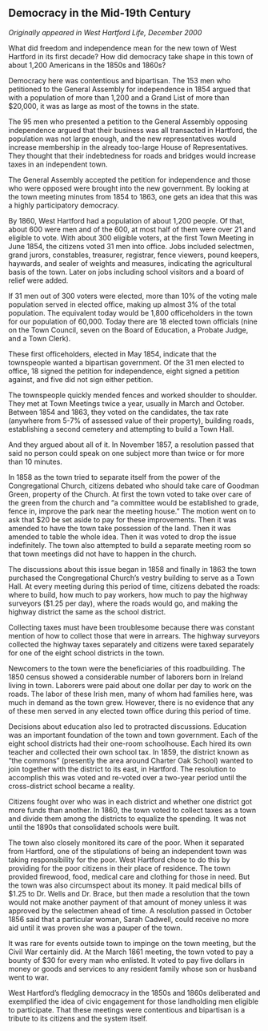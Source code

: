 ## Democracy in the Mid-19th Century {-}

*Originally appeared in West Hartford Life, December 2000*

What did freedom and independence mean for the new town of West Hartford in its first decade? How did democracy take shape in this town of about 1,200 Americans in the 1850s and 1860s?

Democracy here was contentious and bipartisan. The 153 men who petitioned to the General Assembly for independence in 1854 argued that with a population of more than 1,200 and a Grand List of more than $20,000, it was as large as most of the towns in the state.

The 95 men who presented a petition to the General Assembly opposing independence argued that their business was all transacted in Hartford, the population was not large enough, and the new representatives would increase membership in the already too-large House of Representatives. They thought that their indebtedness for roads and bridges would increase taxes in an independent town.

The General Assembly accepted the petition for independence and those who were opposed were brought into the new government. By looking at the town meeting minutes from 1854 to 1863, one gets an idea that this was a highly participatory democracy.

By 1860, West Hartford had a population of about 1,200 people. Of that, about 600 were men and of the 600, at most half of them were over 21 and eligible to vote. With about 300 eligible voters, at the first Town Meeting in June 1854, the citizens voted 31 men into office. Jobs included selectmen, grand jurors, constables, treasurer, registrar, fence viewers, pound keepers, haywards, and sealer of weights and measures, indicating the agricultural basis of the town. Later on jobs including school visitors and a board of relief were added.

If 31 men out of 300 voters were elected, more than 10% of the voting male population served in elected office, making up almost 3% of the total population. The equivalent today would be 1,800 officeholders in the town for our population of 60,000. Today there are 18 elected town officials (nine on the Town Council, seven on the Board of Education, a Probate Judge, and a Town Clerk).

These first officeholders, elected in May 1854, indicate that the townspeople wanted a bipartisan government. Of the 31 men elected to office, 18 signed the petition for independence, eight signed a petition against, and five did not sign either petition.

The townspeople quickly mended fences and worked shoulder to shoulder. They met at Town Meetings twice a year, usually in March and October. Between 1854 and 1863, they voted on the candidates, the tax rate (anywhere from 5-7% of assessed value of their property), building roads, establishing a second cemetery and attempting to build a Town Hall.

And they argued about all of it. In November 1857, a resolution passed that said no person could speak on one subject more than twice or for more than 10 minutes.

In 1858 as the town tried to separate itself from the power of the Congregational Church, citizens debated who should take care of Goodman Green, property of the Church. At first the town voted to take over care of the green from the church and “a committee would be established to grade, fence in, improve the park near the meeting house.” The motion went on to ask that $20 be set aside to pay for these improvements. Then it was amended to have the town take possession of the land. Then it was amended to table the whole idea. Then it was voted to drop the issue indefinitely. The town also attempted to build a separate meeting room so that town meetings did not have to happen in the church.

The discussions about this issue began in 1858 and finally in 1863 the town purchased the Congregational Church’s vestry building to serve as a Town Hall. At every meeting during this period of time, citizens debated the roads: where to build, how much to pay workers, how much to pay the highway surveyors ($1.25 per day), where the roads would go, and making the highway district the same as the school district.

Collecting taxes must have been troublesome because there was constant mention of how to collect those that were in arrears. The highway surveyors collected the highway taxes separately and citizens were taxed separately for one of the eight school districts in the town.

Newcomers to the town were the beneficiaries of this roadbuilding. The 1850 census showed a considerable number of laborers born in Ireland living in town. Laborers were paid about one dollar per day to work on the roads. The labor of these Irish men, many of whom had families here, was much in demand as the town grew. However, there is no evidence that any of these men served in any elected town office during this period of time.

Decisions about education also led to protracted discussions. Education was an important foundation of the town and town government. Each of the eight school districts had their one-room schoolhouse. Each hired its own teacher and collected their own school tax. In 1859, the district known as “the commons” (presently the area around Charter Oak School) wanted to join together with the district to its east, in Hartford. The resolution to accomplish this was voted and re-voted over a two-year period until the cross-district school became a reality.

Citizens fought over who was in each district and whether one district got more funds than another. In 1860, the town voted to collect taxes as a town and divide them among the districts to equalize the spending. It was not until the 1890s that consolidated schools were built.

The town also closely monitored its care of the poor. When it separated from Hartford, one of the stipulations of being an independent town was taking responsibility for the poor. West Hartford chose to do this by providing for the poor citizens in their place of residence. The town provided firewood, food, medical care and clothing for those in need. But the town was also circumspect about its money. It paid medical bills of $1.25 to Dr. Wells and Dr. Brace, but then made a resolution that the town would not make another payment of that amount of money unless it was approved by the selectmen ahead of time. A resolution passed in October 1856 said that a particular woman, Sarah Cadwell, could receive no more aid until it was proven she was a pauper of the town.

It was rare for events outside town to impinge on the town meeting, but the Civil War certainly did. At the March 1861 meeting, the town voted to pay a bounty of $30 for every man who enlisted. It voted to pay five dollars in money or goods and services to any resident family whose son or husband went to war.

West Hartford’s fledgling democracy in the 1850s and 1860s deliberated and exemplified the idea of civic engagement for those landholding men eligible to participate. That these meetings were contentious and bipartisan is a tribute to its citizens and the system itself.
